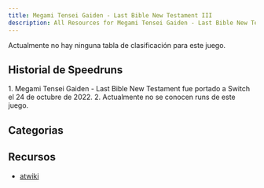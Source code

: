 ```yaml
---
title: Megami Tensei Gaiden - Last Bible New Testament III
description: All Resources for Megami Tensei Gaiden - Last Bible New Testament III
---
```



<DocsHero 
    content="Megami Tensei Gaiden - Last Bible New Testament es la tercera entrega de la serie móvil Last Bible."
    srcUrl={cover}
    alt="Megami Tensei Gaiden - Last Bible III Cover"
/>

<Card title='Leaderboard'>Actualmente no hay ninguna tabla de clasificación para este juego.</Card>

## Historial de Speedruns

<Tabs>
<TabItem label="Any%">
<Steps> 
1. Megami Tensei Gaiden - Last Bible New Testament fue portado a Switch el 24 de octubre de 2022.
2. Actualmente no se conocen runs de este juego.
</Steps>
</TabItem>
</Tabs>

## Categorias
<CardGrid>
    <Card title="Any%"></Card>
</CardGrid>

## Recursos
- [atwiki](https://w.atwiki.jp/shinyakulastbible3/)